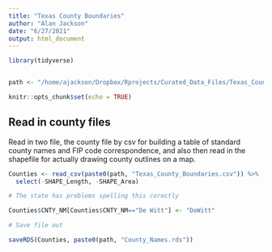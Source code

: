 ```yaml
---
title: "Texas County Boundaries"
author: "Alan Jackson"
date: "6/27/2021"
output: html_document
---
```


```r
library(tidyverse)


path <- "/home/ajackson/Dropbox/Rprojects/Curated_Data_Files/Texas_Counties/"

knitr::opts_chunk$set(echo = TRUE)
```

##    Read in county files

Read in two file, the county file by csv for building a table of standard
county names and FIP code correspondence, and also then read in the shapefile
for actually drawing county outlines on a map.

```r

Counties <- read_csv(paste0(path, "Texas_County_Boundaries.csv")) %>% 
  select(-SHAPE_Length, -SHAPE_Area)

# The state has problems spelling this corectly

Counties$CNTY_NM[Counties$CNTY_NM=="De Witt"] <- "DeWitt"

# Save file out

saveRDS(Counties, paste0(path, "County_Names.rds"))

```

